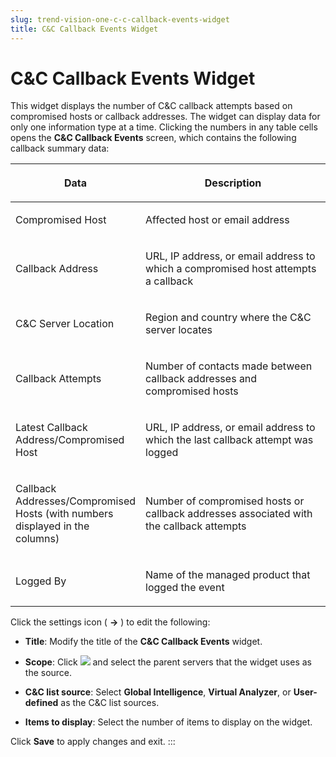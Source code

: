 ```yaml
---
slug: trend-vision-one-c-c-callback-events-widget
title: C&C Callback Events Widget
---
```

# C&C Callback Events Widget

This widget displays the number of C&C callback attempts based on compromised hosts or callback addresses. The widget can display data for only one information type at a time. Clicking the numbers in any table cells opens the **C&C Callback Events** screen, which contains the following callback summary data:

<table>
<colgroup>
<col style="width: 25%" />
<col style="width: 75%" />
</colgroup>
<thead>
<tr>
<th><p>Data</p></th>
<th><p>Description</p></th>
</tr>
</thead>
<tbody>
<tr>
<td><p>Compromised Host</p></td>
<td><p>Affected host or email address</p></td>
</tr>
<tr>
<td><p>Callback Address</p></td>
<td><p>URL, IP address, or email address to which a compromised host attempts a callback</p></td>
</tr>
<tr>
<td><p>C&amp;C Server Location</p></td>
<td><p>Region and country where the C&amp;C server locates</p></td>
</tr>
<tr>
<td><p>Callback Attempts</p></td>
<td><p>Number of contacts made between callback addresses and compromised hosts</p></td>
</tr>
<tr>
<td><p>Latest Callback Address/Compromised Host</p></td>
<td><p>URL, IP address, or email address to which the last callback attempt was logged</p></td>
</tr>
<tr>
<td><p>Callback Addresses/Compromised Hosts (with numbers displayed in the columns)</p></td>
<td><p>Number of compromised hosts or callback addresses associated with the callback attempts</p></td>
</tr>
<tr>
<td><p>Logged By</p></td>
<td><p>Name of the managed product that logged the event</p></td>
</tr>
</tbody>
</table>

Click the settings icon ( **→** ) to edit the following:

- **Title**: Modify the title of the **C&C Callback Events** widget.

- **Scope**: Click ![](/images/w_scope=GUID-D4EAF8B9-EAFF-46C3-94FC-CA65467035B5=1=en-us=Low.webp) and select the parent servers that the widget uses as the source.

- **C&C list source**: Select **Global Intelligence**, **Virtual Analyzer**, or **User-defined** as the C&C list sources.

- **Items to display**: Select the number of items to display on the widget.

Click **Save** to apply changes and exit.
:::
